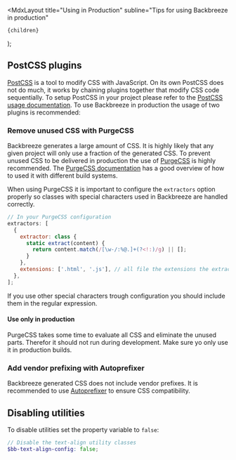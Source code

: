 
  <MdxLayout
    title="Using in Production"
    subline="Tips for using Backbreeze in production"
  >
    {children}
  </MdxLayout>
);

## PostCSS plugins

[PostCSS](https://postcss.org/) is a tool to modify CSS with JavaScript. On its own PostCSS does not do much, it works by chaining plugins together that modify CSS code sequentially. To setup PostCSS in your project please refer to the [PostCSS usage documentation](https://github.com/postcss/postcss#usage). To use Backbreeze in production the usage of two plugins is recommended:

### Remove unused CSS with PurgeCSS

Backbreeze generates a large amount of CSS. It is highly likely that any given project will only use a fraction of the generated CSS. To prevent unused CSS to be delivered in production the use of [PurgeCSS](https://www.purgecss.com/) is highly recommended. The [PurgeCSS documentation](https://www.purgecss.com/) has a good overview of how to used it with different build systems.

When using PurgeCSS it is important to configure the `extractors` option properly so classes with special characters used in Backbreeze are handled correctly.

```js
// In your PurgeCSS configuration
extractors: [
  {
    extractor: class {
      static extract(content) {
        return content.match(/[\w-/:%@.]+(?<!:)/g) || [];
      }
    },
    extensions: ['.html', '.js'], // all file the extensions the extractor should be applied to
  },
];
```

If you use other special characters trough configuration you should include them in the regular expression.

#### Use only in production

PurgeCSS takes some time to evaluate all CSS and eliminate the unused parts. Therefor it should not run during development. Make sure yo only use it in production builds.

<!-- @TODO add example -->

### Add vendor prefixing with Autoprefixer

Backbreeze generated CSS does not include vendor prefixes. It is recommended to use [Autoprefixer](https://github.com/postcss/autoprefixer) to ensure CSS compatibility.

## Disabling utilities

To disable utilities set the property variable to `false`:

```scss
// Disable the text-align utility classes
$bb-text-align-config: false;
```
